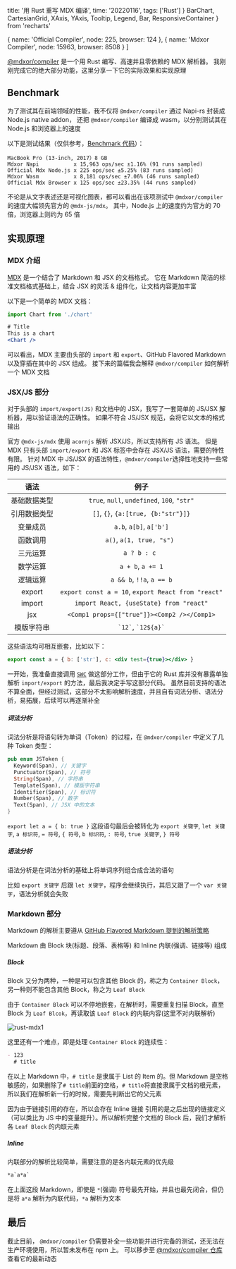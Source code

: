 
  title: '用 Rust 重写 MDX 编译',
  time: '20220116',
  tags: ['Rust']
}
  BarChart,
  CartesianGrid,
  XAxis,
  YAxis,
  Tooltip,
  Legend,
  Bar,
  ResponsiveContainer
} from 'recharts'

  {
    name: 'Official Compiler',
    node: 225,
    browser: 124
  },
  {
    name: 'Mdxor Compiler',
    node: 15963,
    browser: 8508
  }
]

[@mdxor/compiler](https://github.com/mdxor/compiler) 是一个用 Rust 编写、高速并且零依赖的 MDX 解析器。
我刚刚完成它的绝大部分功能，这里分享一下它的实际效果和实现原理

## Benchmark

为了测试其在前端领域的性能，我不仅将 `@mdxor/compiler` 通过 Napi-rs 封装成 Node.js native addon， 还把 `@mdxor/compiler`
编译成 wasm，以分别测试其在 Node.js 和浏览器上的速度

以下是测试结果（仅供参考，[Benchmark 代码](https://github.com/mdxor/compiler/tree/main/benchmark)）：

```ssh
MacBook Pro (13-inch, 2017）8 GB
Mdxor Napi           x 15,963 ops/sec ±1.16% (91 runs sampled)
Official Mdx Node.js x 225 ops/sec ±5.25% (83 runs sampled)
Mdxor Wasm           x 8,181 ops/sec ±7.06% (46 runs sampled)
Official Mdx Browser x 125 ops/sec ±23.35% (44 runs sampled)
```

<div style={{ width: '100%', height: '300px' }}>
	<ResponsiveContainer>
		<BarChart
			data={data}
			layout="vertical"
			margin={{
				top: 5,
				right: 30,
				left: 20,
				bottom: 5
			}}
		>
			<CartesianGrid strokeDasharray="3 3" />
			<XAxis type="number" />
			<YAxis type="category" dataKey="name" />
			<Tooltip />
			<Bar dataKey="node" fill="#8884d8" />
			<Bar dataKey="browser" fill="#82ca9d" />
			<Legend />
		</BarChart>
	</ResponsiveContainer>
</div>

不论是从文字表述还是可视化图表，都可以看出在该项测试中 `@mdxor/compiler` 的速度大幅领先官方的 `@mdx-js/mdx`。
其中，Node.js 上的速度约为官方的 70 倍，浏览器上则约为 65 倍

## 实现原理

### MDX 介绍

[MDX](https://mdxjs.com/) 是一个结合了 Markdown 和 JSX 的文档格式。
它在 Markdown 简洁的标准文档格式基础上，结合 JSX 的灵活 & 组件化，让文档内容更加丰富

以下是一个简单的 MDX 文档：

```jsx
import Chart from './chart'

# Title
This is a chart
<Chart />
```

可以看出，MDX 主要由头部的 `import` 和 `export`、GitHub Flavored Markdown 以及穿插在其中的 JSX 组成。
接下来的篇幅我会解释 `@mdxor/compiler` 如何解析一个 MDX 文档

### JSX/JS 部分

对于头部的 `import/export(JS)` 和文档中的 JSX，我写了一套简单的 JS/JSX 解析器，用以验证语法的正确性。
如果不符合 JS/JSX 规范，会将它以文本的格式输出

官方 `@mdx-js/mdx` 使用 `acornjs` 解析 JSX/JS，所以支持所有 JS 语法。
但是 MDX 只有头部 `import/export` 和 JSX 标签中会存在 JSX/JS 语法，需要的特性有限。
针对 MDX 中 JS/JSX 的语法特性，`@mdxor/compiler`选择性地支持一些常用的 JS/JSX 语法，如下：

|     语法     |                        例子                        |
| :----------: | :------------------------------------------------: |
| 基础数据类型 |    `true`, `null`, `undefined`, `100`, `"str"`     |
| 引用数据类型 |        `[]`, `{}`, `{a:[true, {b:"str"}]}`         |
|   变量成员   |              `a.b`, `a[b]`, `a['b']`               |
|   函数调用   |             `a()`, `a(1, true, "s") `              |
|   三元运算   |                    `a ? b : c `                    |
|   数学运算   |                 `a + b`, `a += 1`                  |
|   逻辑运算   |             `a && b`, `!!a`, `a == b`              |
|    export    | `export const a = 10`, `export React from "react"` |
|    import    |      `import React, {useState} from "react"`       |
|     jsx      |    `<Comp1 props={["true"]}><Comp2 /></Comp1>`     |
|  模版字符串  |             `` `12` ``, `` `12${a}` ``             |

这些语法均可相互嵌套，比如以下：

```jsx
export const a = { b: ['str'], c: <div test={true}></div> }
```

一开始，我准备直接调用 [`SWC`](https://github.com/swc-project/swc) 做这部分工作，但由于它的 Rust 库并没有暴露单独解析 `import/export` 的方法，最后我决定手写这部分代码。
虽然目前支持的语法不算全面，但经过测试，这部分不太影响解析速度，并且自有词法分析、语法分析，易拓展，后续可以再逐渐补全

##### 词法分析

词法分析是将语句转为单词（Token）的过程，在 `@mdxor/compiler` 中定义了几种 Token 类型：

```rust
pub enum JSToken {
  Keyword(Span), // 关键字
  Punctuator(Span), // 符号
  String(Span), // 字符串
  Template(Span), // 模版字符串
  Identifier(Span), // 标识符
  Number(Span), // 数字
  Text(Span), // JSX 中的文本
}
```

`export let a = { b: true }` 这段语句最后会被转化为 `export 关键字`, `let 关键字`, `a 标识符`, `= 符号`, `{ 符号`, `b 标识符`, `: 符号`, `true 关键字`, `} 符号`

##### 语法分析

语法分析是在词法分析的基础上将单词序列组合成合法的语句

比如 `export 关键字` 后跟 `let 关键字`，程序会继续执行，其后又跟了一个 `var 关键字`，语法分析就会失败

### Markdown 部分

Markdown 的解析主要遵从 [GitHub Flavored Markdown 提到的解析策略](https://github.github.com/gfm/#appendix-a-parsing-strategy)

Markdown 由 Block 块(标题、段落、表格等) 和 Inline 内联(强调、链接等) 组成

##### Block

Block 又分为两种，一种是可以包含其他 Block 的，称之为 `Container Block`，另一种则不能包含其他 Block，称之为 `Leaf Block`

由于 `Container Block` 可以不停地嵌套，在解析时，需要重复扫描 Block，直至 Block 为 `Leaf Blcok`，再读取该 `Leaf Block` 的内联内容(这里不对内联解析)

![rust-mdx1](/post/rust-mdx1.png)

这里还有一个难点，即是处理 `Container Block` 的连续性：

```md
- 123
  # title
```

在以上 Markdown 中，`# title` 是隶属于 List 的 Item 的。但 Markdown 是空格敏感的，如果删除了`# title`前面的空格，`# title`将直接隶属于文档的根元素，所以我们在解析新一行的时候，需要先判断出它的父元素

因为由于链接引用的存在，所以会存在 Inline 链接 引用的是之后出现的链接定义（可以类比为 JS 中的变量提升）。所以解析完整个文档的 Block 后，我们才解析各 `Leaf Block` 的内联元素

##### Inline

内联部分的解析比较简单，需要注意的是各内联元素的优先级

```md
*a`a*a`
```

在上面这段 Markdown，即使是 `*`(强调) 符号最先开始，并且也最先闭合，但仍是将 `a*a` 解析为内联代码，`*a` 解析为文本

## 最后

截止目前， `@mdxor/compiler` 仍需要补全一些功能并进行完备的测试，还无法在生产环境使用，所以暂未发布在 npm 上。
可以移步至 [@mdxor/compiler 仓库](https://github.com/mdxor/compiler) 查看它的最新动态


